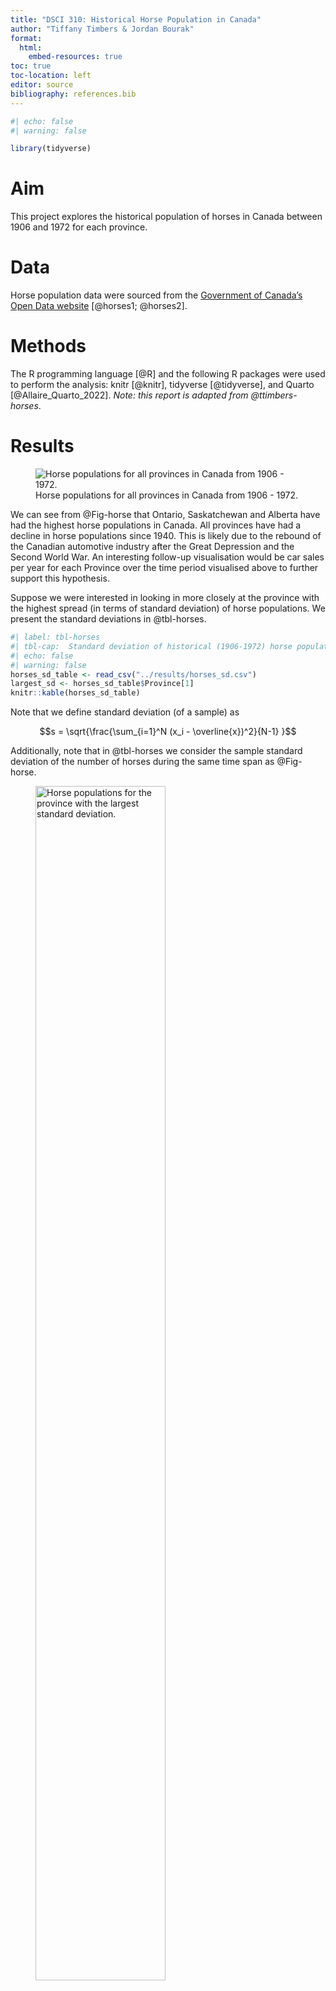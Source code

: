 ```yaml
---
title: "DSCI 310: Historical Horse Population in Canada"
author: "Tiffany Timbers & Jordan Bourak"
format: 
  html:
    embed-resources: true
toc: true
toc-location: left
editor: source
bibliography: references.bib
---
```


```r
#| echo: false
#| warning: false

library(tidyverse)
```

# Aim

This project explores the historical population of horses in Canada between 1906 and 1972 for each province.

# Data

Horse population data were sourced from the [Government of Canada's Open Data website](http://open.canada.ca/en/open-data) [@horses1; @horses2].

# Methods

The R programming language [@R] and the following R packages were used to perform the analysis: knitr [@knitr], tidyverse [@tidyverse], and Quarto [@Allaire_Quarto_2022]. *Note: this report is adapted from @ttimbers-horses*.

# Results

![Horse populations for all provinces in Canada from 1906 - 1972.](../results/horse_pops_plot.png){#fig-horse fig-env="figure*"}

We can see from @Fig-horse that Ontario, Saskatchewan and Alberta have had the highest horse populations in Canada. All provinces have had a decline in horse populations since 1940. This is likely due to the rebound of the Canadian automotive industry after the Great Depression and the Second World War. An interesting follow-up visualisation would be car sales per year for each Province over the time period visualised above to further support this hypothesis.

Suppose we were interested in looking in more closely at the province with the highest spread (in terms of standard deviation) of horse populations. We present the standard deviations in @tbl-horses.

```r
#| label: tbl-horses
#| tbl-cap:  Standard deviation of historical (1906-1972) horse populations for each Canadian province. 
#| echo: false
#| warning: false
horses_sd_table <- read_csv("../results/horses_sd.csv")
largest_sd <- horses_sd_table$Province[1]
knitr::kable(horses_sd_table)
```

Note that we define standard deviation (of a sample) as

$$s = \sqrt{\frac{\sum_{i=1}^N (x_i - \overline{x})^2}{N-1} }$$

Additionally, note that in @tbl-horses we consider the sample standard deviation of the number of horses during the same time span as @Fig-horse.

![Horse populations for the province with the largest standard deviation.](../results/horse_pop_plot_largest_sd.png){#fig-largesthorse fig-env="figure*" width="70%" fig-align="center"}

In @Fig-largesthorse we zoom in and look at the province of `{r} largest_sd`, which had the largest spread of values in terms of standard deviation.

# References
